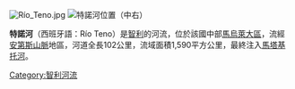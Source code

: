 [[Image:Río_Teno.jpg|thumb]]
[[Image:Chile.cuencas.hidrograficas.ohigginsymaule.svg|特諾河位置（中右）]]

'''特諾河'''（西班牙語：Río Teno）是[[智利|智利]]的河流，位於該國中部[[馬烏萊大區|馬烏萊大區]]，流經[[安第斯山脈|安第斯山脈]]地區，河道全長102公里，流域面積1,590平方公里，最終注入[[馬塔基托河|馬塔基托河]]。

{{Chile-geo-stub}}
[[Category:智利河流|Category:智利河流]]